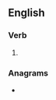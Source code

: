==English==

===Verb===
{{head|en|present participle}}

# {{present participle of|perpend|lang=en|nocat=1}}

===Anagrams===
* {{anagrams|en|prepending}}